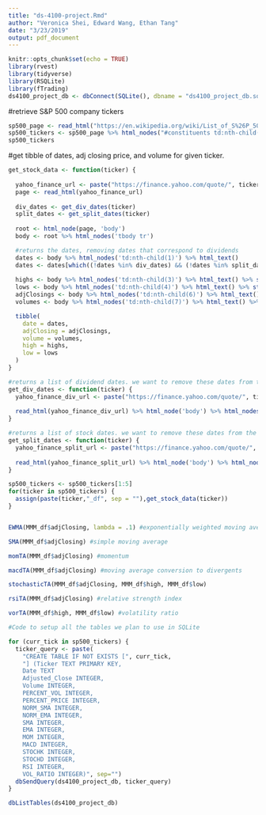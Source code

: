 ```yaml
---
title: "ds-4100-project.Rmd"
author: "Veronica Shei, Edward Wang, Ethan Tang"
date: "3/23/2019"
output: pdf_document
---
```


```r
knitr::opts_chunk$set(echo = TRUE)
library(rvest)
library(tidyverse)
library(RSQLite)
library(fTrading)
ds4100_project_db <- dbConnect(SQLite(), dbname = "ds4100_project_db.sqlite")
```

#retrieve S&P 500 company tickers
```r
sp500_page <- read_html("https://en.wikipedia.org/wiki/List_of_S%26P_500_companies")
sp500_tickers <- sp500_page %>% html_nodes("#constituents td:nth-child(2)") %>% html_text()
sp500_tickers
```


#get tibble of dates, adj closing price, and volume for given ticker.
```r
get_stock_data <- function(ticker) {
  
  yahoo_finance_url <- paste("https://finance.yahoo.com/quote/", ticker, "/history?period1=915339600&period2=1553313600&interval=1mo&filter=history&frequency=1mo", sep = "")
  page <- read_html(yahoo_finance_url)
  
  div_dates <- get_div_dates(ticker)
  split_dates <- get_split_dates(ticker)
  
  root <- html_node(page, 'body')
  body <- root %>% html_nodes('tbody tr')

  #returns the dates, removing dates that correspond to dividends
  dates <- body %>% html_nodes('td:nth-child(1)') %>% html_text()
  dates <- dates[which((!dates %in% div_dates) && (!dates %in% split_dates))]
  
  highs <- body %>% html_nodes('td:nth-child(3)') %>% html_text() %>% str_replace_all(",","") %>% as.numeric()
  lows <- body %>% html_nodes('td:nth-child(4)') %>% html_text() %>% str_replace_all(",","") %>% as.numeric()
  adjClosings <- body %>% html_nodes('td:nth-child(6)') %>% html_text() %>% str_replace_all(",","") %>% as.numeric()
  volumes <- body %>% html_nodes('td:nth-child(7)') %>% html_text() %>% str_replace_all(",","") %>% as.numeric()

  tibble(
    date = dates,
    adjClosing = adjClosings,
    volume = volumes,
    high = highs,
    low = lows
  )
}

#returns a list of dividend dates. we want to remove these dates from the historical data
get_div_dates <- function(ticker) {
  yahoo_finance_div_url <- paste("https://finance.yahoo.com/quote/", ticker, "/history?period1=915339600&period2=1553313600&interval=1mo&filter=div&frequency=1mo", sep = "")
  
  read_html(yahoo_finance_div_url) %>% html_node('body') %>% html_nodes('tbody tr td:nth-child(1)') %>% html_text()
}

#returns a list of stock dates. we want to remove these dates from the historical data
get_split_dates <- function(ticker) {
  yahoo_finance_split_url <- paste("https://finance.yahoo.com/quote/", ticker, "/history?period1=915339600&period2=1553313600&interval=1mo&filter=split&frequency=1mo", sep = "")
  
  read_html(yahoo_finance_split_url) %>% html_node('body') %>% html_nodes('tbody tr td:nth-child(1)') %>% html_text()
}
```


```r
sp500_tickers <- sp500_tickers[1:5]
for(ticker in sp500_tickers) {
  assign(paste(ticker,"_df", sep = ""),get_stock_data(ticker))
}
```

```r

```

```r
EWMA(MMM_df$adjClosing, lambda = .1) #exponentially weighted moving average (EMA)
```

```r
SMA(MMM_df$adjClosing) #simple moving average
```

```r
momTA(MMM_df$adjClosing) #momentum 
```

```r
macdTA(MMM_df$adjClosing) #moving average conversion to divergents
```

```r
stochasticTA(MMM_df$adjClosing, MMM_df$high, MMM_df$low)
```

```r
rsiTA(MMM_df$adjClosing) #relative strength index
```

```r
vorTA(MMM_df$high, MMM_df$low) #volatility ratio
```

```r
#Code to setup all the tables we plan to use in SQLite

for (curr_tick in sp500_tickers) {
  ticker_query <- paste(
    "CREATE TABLE IF NOT EXISTS [", curr_tick,
    "] (Ticker TEXT PRIMARY KEY,
    Date TEXT
    Adjusted_Close INTEGER,
    Volume INTEGER,
    PERCENT_VOL INTEGER,
    PERCENT_PRICE INTEGER,
    NORM_SMA INTEGER,
    NORM_EMA INTEGER,
    SMA INTEGER,
    EMA INTEGER,
    MOM INTEGER,
    MACD INTEGER,
    STOCHK INTEGER,
    STOCHD INTEGER,
    RSI INTEGER,
    VOL_RATIO INTEGER)", sep="")
  dbSendQuery(ds4100_project_db, ticker_query)
}
```

```r
dbListTables(ds4100_project_db)
```

